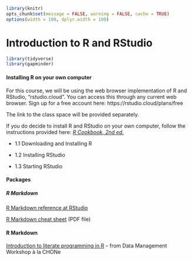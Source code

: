 <!-- 
This file by Martin Monkman 
is licensed under a Creative Commons Attribution 4.0 International License
https://creativecommons.org/licenses/by/4.0/  

The tables of functions are modified from originals by Gina Reynolds,[Tidyverse in Action](https://github.com/EvaMaeRey/tidyverse_in_action)

-->

```r
library(knitr)
opts_chunk$set(message = FALSE, warning = FALSE, cache = TRUE)
options(width = 100, dplyr.width = 100)
```

# Introduction to R and RStudio {#rstudio}


```r

library(tidyverse)
library(gapminder)
```


#### Installing R on your own computer

For this course, we will be using the web browser implementation of R and RStudio, "rstudio.cloud". You can access this through any current web browser. Sign up for a free account here:  https://rstudio.cloud/plans/free

The link to the class space will be provided separately.


If you do decide to install R and RStudio on your own computer, follow the instructions provided here: [_R Cookbook, 2nd ed._](https://rc2e.com/gettingstarted#recipe-id001)

* 1.1 Downloading and Installing R

* 1.2 Installing RStudio

* 1.3 Starting RStudio


#### Packages

##### R Markdown

[R Markdown reference at RStudio](https://rmarkdown.rstudio.com/docs/)

[R Markdown cheat sheet](https://github.com/rstudio/cheatsheets/raw/master/rmarkdown-2.0.pdf) (PDF file)


#### R Markdown

[Introduction to literate programming in R](https://remi-daigle.github.io/2017-CHONe-Data/Rmarkdown.nb.html) -- from Data Management Workshop à la CHONe




